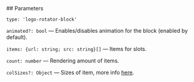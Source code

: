 

<Meta of={LogoRotatorStories} />
<StoryTemplate>
## Parameters

`type: 'logo-rotator-block'`

`animated?: bool` — Enables/disables animation for the block (enabled by default).

`items: {url: string; src: string}[]` — Items for slots.

`count: number` — Rendering amount of items.

`colSizes?: Object` — Sizes of item, more info [here](?path=/docs/documentation-types--docs#colsizes).


</StoryTemplate>

